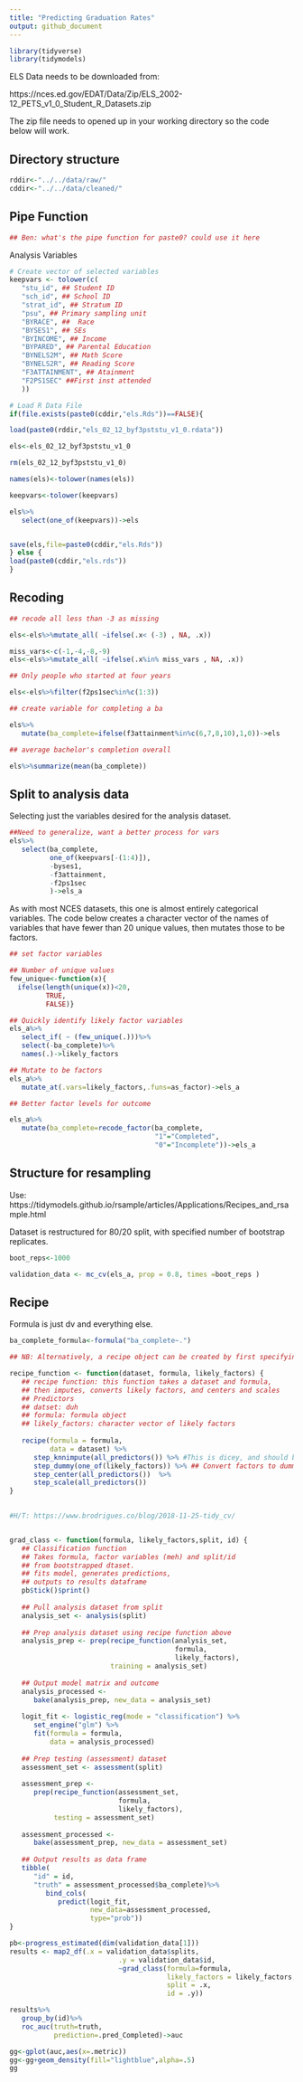 ```yaml
---
title: "Predicting Graduation Rates"
output: github_document
---
```


```r
library(tidyverse)
library(tidymodels)
```


ELS Data needs to be downloaded from:

https://nces.ed.gov/EDAT/Data/Zip/ELS_2002-12_PETS_v1_0_Student_R_Datasets.zip

The zip file needs to opened up in your working directory so the code below will work. 

## Directory structure
```r
rddir<-"../../data/raw/"
cddir<-"../../data/cleaned/"
```

## Pipe Function
```r
## Ben: what's the pipe function for paste0? could use it here
```

Analysis Variables
```r
# Create vector of selected variables
keepvars <- tolower(c(
   "stu_id", ## Student ID
   "sch_id", ## School ID
   "strat_id", ## Stratum ID
   "psu", ## Primary sampling unit
   "BYRACE", ##  Race
   "BYSES1", ## SEs
   "BYINCOME", ## Income
   "BYPARED", ## Parental Education
   "BYNELS2M", ## Math Score
   "BYNELS2R", ## Reading Score
   "F3ATTAINMENT", ## Atainment
   "F2PS1SEC" ##First inst attended
   ))
```


```r
# Load R Data File
if(file.exists(paste0(cddir,"els.Rds"))==FALSE){

load(paste0(rddir,"els_02_12_byf3pststu_v1_0.rdata"))

els<-els_02_12_byf3pststu_v1_0

rm(els_02_12_byf3pststu_v1_0)

names(els)<-tolower(names(els))

keepvars<-tolower(keepvars)

els%>%
   select(one_of(keepvars))->els


save(els,file=paste0(cddir,"els.Rds"))
} else {
load(paste0(cddir,"els.rds"))
}
```

## Recoding 
```r
## recode all less than -3 as missing

els<-els%>%mutate_all( ~ifelse(.x< (-3) , NA, .x))

miss_vars<-c(-1,-4,-8,-9)
els<-els%>%mutate_all( ~ifelse(.x%in% miss_vars , NA, .x))

## Only people who started at four years

els<-els%>%filter(f2ps1sec%in%c(1:3))

## create variable for completing a ba

els%>%
   mutate(ba_complete=ifelse(f3attainment%in%c(6,7,8,10),1,0))->els

## average bachelor's completion overall

els%>%summarize(mean(ba_complete))
```

## Split to analysis data

Selecting just the variables desired for the analysis dataset. 
```r

##Need to generalize, want a better process for vars
els%>%
   select(ba_complete,
          one_of(keepvars[-(1:4)]),
          -byses1,
          -f3attainment,
          -f2ps1sec 
          )->els_a

```


As with most NCES datasets, this one is almost entirely categorical variables. The code below creates a character vector of the names of variables that have fewer than 20 unique values, then mutates those to be factors. 
```r
## set factor variables

## Number of unique values
few_unique<-function(x){
  ifelse(length(unique(x))<20,
         TRUE,
         FALSE)}

## Quickly identify likely factor variables
els_a%>%
   select_if( ~ (few_unique(.)))%>%
   select(-ba_complete)%>%
   names(.)->likely_factors

## Mutate to be factors
els_a%>%
   mutate_at(.vars=likely_factors,.funs=as_factor)->els_a

## Better factor levels for outcome

els_a%>%
   mutate(ba_complete=recode_factor(ba_complete,
                                    "1"="Completed",
                                    "0"="Incomplete"))->els_a
```

## Structure for resampling

Use: https://tidymodels.github.io/rsample/articles/Applications/Recipes_and_rsample.html

Dataset is restructured for 80/20 split, with specified number of bootstrap 
replicates. 

```r
boot_reps<-1000

validation_data <- mc_cv(els_a, prop = 0.8, times =boot_reps )
```


## Recipe

Formula is just dv and everything else.

```r
ba_complete_formula<-formula("ba_complete~.")
```


```r

## NB: Alternatively, a recipe object can be created by first specifying which variables in a data set should be used and then sequentially defining their roles .

recipe_function <- function(dataset, formula, likely_factors) {
   ## recipe function: this function takes a dataset and formula,
   ## then imputes, converts likely factors, and centers and scales
   ## Predictors
   ## datset: duh
   ## formula: formula object
   ## likely_factors: character vector of likely factors
   
   recipe(formula = formula,
          data = dataset) %>%
      step_knnimpute(all_predictors()) %>% #This is dicey, and should be improved, but it's a start. Using K nearest neighbors to impute.
      step_dummy(one_of(likely_factors)) %>% ## Convert factors to dummy
      step_center(all_predictors())  %>%
      step_scale(all_predictors())
}
         
```


```r
#H/T: https://www.brodrigues.co/blog/2018-11-25-tidy_cv/


grad_class <- function(formula, likely_factors,split, id) {
   ## Classification function
   ## Takes formula, factor variables (meh) and split/id 
   ## from bootstrapped dtaset.
   ## fits model, generates predictions,
   ## outputs to results dataframe
   pb$tick()$print()
   
   ## Pull analysis dataset from split
   analysis_set <- analysis(split)
   
   ## Prep analysis dataset using recipe function above
   analysis_prep <- prep(recipe_function(analysis_set, 
                                         formula,
                                         likely_factors),
                         training = analysis_set)
   
   ## Output model matrix and outcome
   analysis_processed <-
      bake(analysis_prep, new_data = analysis_set)
   
   logit_fit <- logistic_reg(mode = "classification") %>%
      set_engine("glm") %>%
      fit(formula = formula,
          data = analysis_processed)
   
   ## Prep testing (assessment) dataset
   assessment_set <- assessment(split)
   
   assessment_prep <-
      prep(recipe_function(assessment_set,
                           formula,
                           likely_factors), 
           testing = assessment_set)
   
   assessment_processed <-
      bake(assessment_prep, new_data = assessment_set)
   
   ## Output results as data frame
   tibble(
      "id" = id,
      "truth" = assessment_processed$ba_complete)%>%
         bind_cols(
            predict(logit_fit,
                    new_data=assessment_processed,
                    type="prob"))
}
```

```r
pb<-progress_estimated(dim(validation_data[1]))
results <- map2_df(.x = validation_data$splits,
                           .y = validation_data$id,
                           ~grad_class(formula=formula,
                                       likely_factors = likely_factors,
                                       split = .x, 
                                       id = .y))
```


```r
results%>%
   group_by(id)%>%
   roc_auc(truth=truth,
           prediction=.pred_Completed)->auc
```

```r
gg<-gplot(auc,aes(x=.metric))
gg<-gg+geom_density(fill="lightblue",alpha=.5)
gg
```

